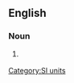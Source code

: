 ==English==

===Noun===
{{en-noun}}

# {{US}} {{alternative spelling of|[[exametre]]}}
<!--Put translations, etc, at "exametre"-->

[[Category:SI units]]